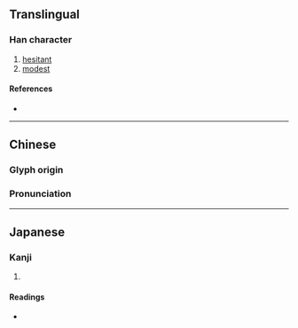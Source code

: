 {{character info/new}}
==Translingual==

===Han character===
{{Han char|rn=61|rad=心|as=09|sn=12|four=|canj=PWP|ids=⿰忄思}}

# [[hesitant]]
# [[modest]]

====References====
* {{Han ref|kx=0395.270|dkj=10959|dj=0734.040|hdz=42328.090|uh=6122|ud=24866}}

----

==Chinese==
{{zh-forms}}

===Glyph origin===
{{Han etym}}

===Pronunciation===
{{zh-pron
|m=sāi
|c=soi1
|mc=y
|oc=y
|ma=
|cat=a
}}

----

==Japanese==

===Kanji===
{{ja-kanji|grade=|rs=心09}}

# {{defn|lang=ja|sort=心09}}

====Readings====
* {{ja-readings|on=[[さい]] (sai), [[し]] (shi)|kun=[[こころがたがう]] (kokorogatagau), [[せめる]] (semeru)}}